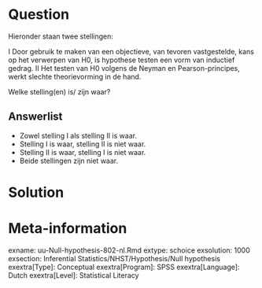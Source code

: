 Question
========
  
Hieronder staan twee stellingen: 

I  Door gebruik te maken van een objectieve, van tevoren vastgestelde, kans op het verwerpen van H0, is hypothese testen een vorm van inductief gedrag. 
II Het testen van H0 volgens de Neyman en Pearson-principes, werkt slechte 
 theorievorming in de hand.

Welke stelling(en) is/ zijn waar?

  
Answerlist
----------
* Zowel stelling I als stelling II is waar.
* Stelling I is waar, stelling II is niet waar. 
* Stelling II is waar, stelling I is niet waar. 
* Beide stellingen zijn niet waar. 


Solution
========
  




Meta-information
================
exname: uu-Null-hypothesis-802-nl.Rmd
extype: schoice
exsolution: 1000
exsection: Inferential Statistics/NHST/Hypothesis/Null hypothesis
exextra[Type]: Conceptual
exextra[Program]: SPSS
exextra[Language]: Dutch
exextra[Level]: Statistical Literacy
